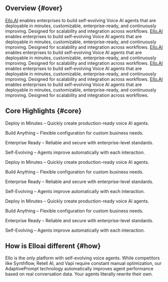 ## Overview {#over}

[Ello.AI](http://Ello.AI) enables enterprises to build self-evolving Voice AI agents that are deployable in minutes, customizable, enterprise-ready, and continuously improving. Designed for scalability and integration across workflows. [Ello.AI](http://Ello.AI) enables enterprises to build self-evolving Voice AI agents that are deployable in minutes, customizable, enterprise-ready, and continuously improving. Designed for scalability and integration across workflows. [Ello.AI](http://Ello.AI) enables enterprises to build self-evolving Voice AI agents that are deployable in minutes, customizable, enterprise-ready, and continuously improving. Designed for scalability and integration across workflows. [Ello.AI](http://Ello.AI) enables enterprises to build self-evolving Voice AI agents that are deployable in minutes, customizable, enterprise-ready, and continuously improving. Designed for scalability and integration across workflows. [Ello.AI](http://Ello.AI) enables enterprises to build self-evolving Voice AI agents that are deployable in minutes, customizable, enterprise-ready, and continuously improving. Designed for scalability and integration across workflows.

## Core Highlights {#core}

Deploy in Minutes – Quickly create production-ready voice AI agents.

Build Anything – Flexible configuration for custom business needs.

Enterprise Ready – Reliable and secure with enterprise-level standards.

Self-Evolving – Agents improve automatically with each interaction.

Deploy in Minutes – Quickly create production-ready voice AI agents.

Build Anything – Flexible configuration for custom business needs.

Enterprise Ready – Reliable and secure with enterprise-level standards.

Self-Evolving – Agents improve automatically with each interaction.

Deploy in Minutes – Quickly create production-ready voice AI agents.

Build Anything – Flexible configuration for custom business needs.

Enterprise Ready – Reliable and secure with enterprise-level standards.

Self-Evolving – Agents improve automatically with each interaction.

## How is Elloai different {#how}

Ello is the only platform with self-evolving voice agents. While competitors like Synthflow, Retell AI, and Vapi require constant manual optimization, our AdaptivePrompt technology automatically improves agent performance based on real conversation data. Your agents literally rewrite their own.